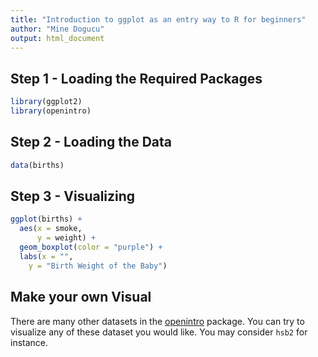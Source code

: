 ```yaml
---
title: "Introduction to ggplot as an entry way to R for beginners"
author: "Mine Dogucu"
output: html_document
---
```


## Step 1 - Loading the Required Packages

```r
library(ggplot2)
library(openintro)
```


## Step 2 - Loading the Data

```r
data(births)
```

## Step 3 - Visualizing

```r
ggplot(births) +
  aes(x = smoke,
      y = weight) +
  geom_boxplot(color = "purple") +
  labs(x = "",
    y = "Birth Weight of the Baby") 
```



## Make your own Visual

There are many other datasets in the [openintro](https://cran.r-project.org/web/packages/openintro/openintro.pdf) package. You can try to visualize any of these dataset you would like. You may consider `hsb2` for instance.